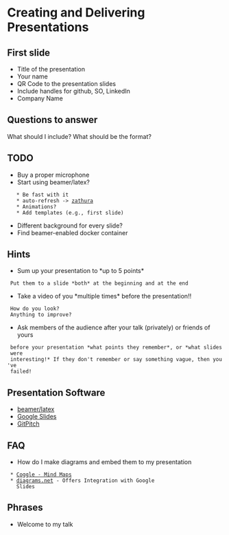 = Creating and Delivering Presentations =

== First slide ==

* Title of the presentation
* Your name
* QR Code to the presentation slides
* Include handles for github, SO, LinkedIn
* Company Name

== Questions to answer ==

What should I include?
What should be the format?

== TODO ==

* Buy a proper microphone
* Start using beamer/latex?
    * Be fast with it
    * auto-refresh -> [[https://github.com/pwmt/zathura|zathura]]
    * Animations?
    * Add templates (e.g., first slide)
* Different background for every slide?
* Find beamer-enabled docker container

== Hints ==

* Sum up your presentation to *up to 5 points*
  Put them to a slide *both* at the beginning and at the end
* Take a video of you *multiple times* before the presentation!!
  How do you look?
  Anything to improve?
* Ask members of the audience after your talk (privately) or friends of yours
  before your presentation *what points they remember*, or *what slides were
  interesting!* If they don't remember or say something vague, then you've
  failed!


== Presentation Software ==

* [[https://www.overleaf.com/learn/latex/Beamer|beamer/latex]]
* [[https://www.google.com/slides/about/|Google Slides]]
* [[https://github.com/gitpitch/gitpitch|GitPitch]]

== FAQ ==

* How do I make diagrams and embed them to my presentation

  * [[https://coggle.it/|Coggle - Mind Maps]]
  * [[https://www.diagrams.net/|diagrams.net]] - Offers Integration with Google
    Slides

== Phrases ==

* Welcome to my talk
